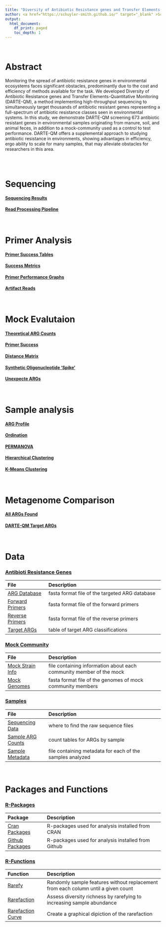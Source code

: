 ```yaml
---
title: "Diversity of Antibiotic Resistance genes and Transfer Elements-Quantitative Monitoring (DARTE-QM)"
author: <a href="https://schuyler-smith.github.io/" target="_blank" >Schuyler D. Smith</a>
output:
  html_document:
    df_print: paged
    toc_depth: 1
---
```

<br>

# Abstract
Monitoring the spread of antibiotic resistance genes in environmental ecosystems faces significant obstacles, predominantly due to the cost and efficiency of methods available for the task. We developed Diversity of Antibiotic Resistance genes and Transfer Elements-Quantitative Monitoring (DARTE-QM), a method implementing high-throughput sequencing to simultaneously target thousands of antibiotic resistant genes representing a full-spectrum of antibiotic resistance classes seen in environmental systems. In this study, we demonstrate DARTE-QM screening 673 antibiotic resistant genes in environmental samples originating from manure, soil, and animal feces, in addition to a mock-community used as a control to test performance. DARTE-QM offers a supplemental approach to studying antibiotic resistance in environments, showing advantages in efficiency, ergo ability to scale for many samples, that may alleviate obstacles for researchers in this area.

<br>
<br>


# Sequencing
#### [Sequencing Results](sequencing.html#Sequencing_Results)
#### [Read Processing Pipeline](sequencing.html#Read_Processing_Pipeline)
<br>


# Primer Analysis
#### [Primer Success Tables](primer_analysis.html#Primer_Success_Tables)
#### [Success Metrics](primer_analysis.html#Success_Metrics)
#### [Primer Performance Graphs](primer_analysis.html#Primer_Performance_Graphs)
#### [Artifact Reads](primer_analysis.html#Artifact_Reads)
<br>


# Mock Evalutaion
#### [Theoretical ARG Counts](mock_analysis.html#Theoretical_ARG_Counts)
#### [Primer Success](mock_analysis.html#Primer_Success)
#### [Distance Matrix](mock_analysis.html#Distance_Matrix)
#### [Synthetic Oligonucleotide 'Spike'](mock_analysis.html#Synthetic_Oligonucleotide_‘Spike’)
#### [Unexpecte ARGs](mock_analysis.html#Unexpecte_ARGs)
<br>


# Sample analysis
#### [ARG Profile](sample_analysis.html#ARG_Profile)
#### [Ordination](sample_analysis.html#Ordination)
#### [PERMANOVA](sample_analysis.html#PERMANOVA)
#### [Hierarchical Clustering](sample_analysis.html#Hierarchical_Clustering)
#### [K-Means Clustering](sample_analysis.html#K-Means_Clustering)
<br>


# Metagenome Comparison
#### [All ARGs Found](metagenome_comparison.html#All_ARGs_Found)
#### [DARTE-QM Target ARGs](metagenome_comparison.html#DARTE-QM_Target_ARGs)
<br>


# Data
### [Antibioti Resistance Genes](data.html#Antibiotic_Resistance_Genes)
File | Description
:------------- |:--------------------------------------
[ARG Database](data.html#Antibiotic_Resistance_Genes) | fasta format file of the targeted ARG database
[Forward Primers](data.html#Antibiotic_Resistance_Genes) | fasta format file of the forward primers
[Reverse Primers](data.html#Antibiotic_Resistance_Genes) | fasta format file of the reverse primers
[Target ARGs](data.html#Antibiotic_Resistance_Genes) | table of target ARG classifications

### [Mock Community](data.html#Mock_Community)
File | Description
:------------- |:--------------------------------------
[Mock Strain Info](data.html#Mock_Community) | file containing information about each community member of the mock
[Mock Genomes](data.html#Mock_Community) | fasta format file of the genomes of mock community members

### [Samples](data.html#Sample_Info)
File | Description
:------------- |:-------------------------------------
[Sequencing Data](data.html#Sample_Info) | where to find the raw sequence files
[Sample ARG Counts](data.html#Sample_Info) | count tables for ARGs by sample 
[Sample Metadata](data.html#Sample_Info) | file containing metadata for each of the samples analyzed
<br>


# Packages and Functions
### [R-Packages](packages_and_functions.html#R-Packages)
Package | Description
:-------------------- | :------------------------------------------------------------
[Cran Packages](packages_and_functions.html#R-Packages) | R-packages used for analysis installed from CRAN
[Github Packages](packages_and_functions.html#R-Packages) | R-packages used for analysis installed from Github

### [R-Functions](packages_and_functions.html#R-Functions)
Function | Description
:-------------------- | :------------------------------------------------------------
[Rarefy](packages_and_functions.html#R-Functions) | Randomly sample features without replacement from each column until a given count 
[Rarefaction](packages_and_functions.html#R-Functions) | Assess diversity richness by rarefying to increasing sample abundance
[Rarefaction Curve](packages_and_functions.html#R-Functions) | Create a graphical dipiction of the rarefaction
<br>

